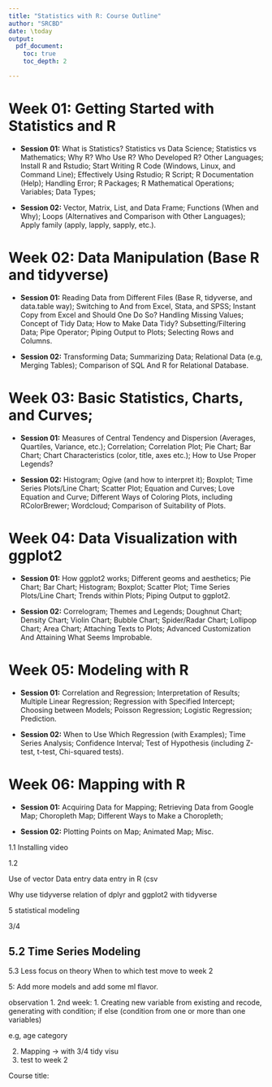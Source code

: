 ---
title: "Statistics with R: Course Outline"
author: "SRCBD"
date: \today
output: 
  pdf_document:
    toc: true
    toc_depth: 2

---

# Week 01: Getting Started with Statistics and R

- **Session 01:** What is Statistics? Statistics vs Data Science; Statistics vs Mathematics; Why R? Who Use R? Who Developed R? Other Languages; Install R and Rstudio; Start Writing R Code (Windows, Linux, and Command Line); Effectively Using Rstudio; R Script; R Documentation (Help); Handling Error; R Packages; R Mathematical Operations; Variables; Data Types;

- **Session 02:** Vector, Matrix, List, and Data Frame; Functions (When and Why); Loops (Alternatives and Comparison with Other Languages); Apply family (apply, lapply, sapply, etc.). 


# Week 02: Data Manipulation (Base R and tidyverse)

- **Session 01:** Reading Data from Different Files (Base R, tidyverse, and data.table way); Switching to And from Excel, Stata, and SPSS; Instant Copy from Excel and Should One Do So? Handling Missing Values;  Concept of Tidy Data; How to Make Data Tidy? Subsetting/Filtering Data; Pipe Operator; Piping Output to Plots; Selecting Rows and Columns.

- **Session 02:** Transforming Data; Summarizing Data; Relational Data (e.g, Merging Tables); Comparison of SQL And R for Relational Database. 

# Week 03: Basic Statistics, Charts, and Curves; 

- **Session 01:** Measures of Central Tendency and Dispersion (Averages, Quartiles, Variance, etc.); Correlation; Correlation Plot; Pie Chart; Bar Chart; Chart Characteristics (color, title, axes etc.); How to Use Proper Legends? 

- **Session 02:** Histogram; Ogive (and how to interpret it); Boxplot; Time Series Plots/Line Chart; Scatter Plot; Equation and Curves; Love Equation and Curve; Different Ways of Coloring Plots, including RColorBrewer; Wordcloud; Comparison of Suitability of Plots.  


# Week 04: Data Visualization with ggplot2

- **Session 01:** How ggplot2 works; Different geoms and aesthetics; Pie Chart; Bar Chart; Histogram; Boxplot; Scatter Plot; Time Series Plots/Line Chart; Trends within Plots; Piping Output to ggplot2.

- **Session 02:** Correlogram; Themes and Legends; Doughnut Chart; Density Chart; Violin Chart; Bubble Chart; Spider/Radar Chart; Lollipop Chart; Area Chart; Attaching Texts to Plots; Advanced Customization And Attaining What Seems Improbable. 

# Week 05: Modeling with R 

- **Session 01:** Correlation and Regression; Interpretation of Results; Multiple Linear Regression; Regression with Specified Intercept; Choosing between Models; Poisson Regression; Logistic Regression; Prediction.

- **Session 02:** When to Use Which Regression (with Examples); Time Series Analysis; Confidence Interval; Test of Hypothesis (including Z-test, t-test, Chi-squared tests).  

# Week 06: Mapping with R

- **Session 01:** Acquiring Data for Mapping; Retrieving Data from Google Map; Choropleth Map; Different Ways to Make a Choropleth; 

- **Session 02:** Plotting Points on Map; Animated Map; Misc. 


1.1
Installing video

1.2

Use of vector
Data entry
data entry in R (csv

Why use tidyverse
relation of dplyr and ggplot2 with tidyverse

5 statistical modeling

3/4 

5.2 Time Series Modeling
-

5.3 
Less focus on theory
When to which test
move to week 2

5: Add more models and add some ml flavor.

observation
1. 2nd week: 1. Creating new variable from existing and recode, generating with condition; if else (condition from one or more than one variables)

e.g, age category


2. Mapping -> with 3/4 tidy visu
3. test to week 2

Course title: 